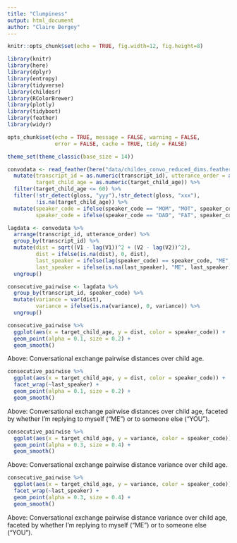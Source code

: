 ```yaml
---
title: "Clumpiness"
output: html_document
author: "Claire Bergey"
---
```


```r
knitr::opts_chunk$set(echo = TRUE, fig.width=12, fig.height=8)

library(knitr)
library(here)
library(dplyr)
library(entropy)
library(tidyverse)
library(childesr)
library(RColorBrewer)
library(plotly)
library(tidyboot)
library(feather)
library(widyr)

opts_chunk$set(echo = TRUE, message = FALSE, warning = FALSE, 
               error = FALSE, cache = TRUE, tidy = FALSE)

theme_set(theme_classic(base_size = 14))
```

```r
convodata <- read_feather(here("data/childes_convo_reduced_dims.feather")) %>%
  mutate(transcript_id = as.numeric(transcript_id), utterance_order = as.numeric(utterance_order),
         target_child_age = as.numeric(target_child_age)) %>%
  filter(target_child_age <= 60) %>%
  filter(!str_detect(gloss, "yyy"),!str_detect(gloss, "xxx"),
         !is.na(target_child_age)) %>%
  mutate(speaker_code = ifelse(speaker_code == "MOM", "MOT", speaker_code),
         speaker_code = ifelse(speaker_code == "DAD", "FAT", speaker_code))
```

```r
lagdata <- convodata %>%
  arrange(transcript_id, utterance_order) %>%
  group_by(transcript_id) %>%
  mutate(dist = sqrt((V1 - lag(V1))^2 + (V2 - lag(V2))^2),
         dist = ifelse(is.na(dist), 0, dist),
         last_speaker = ifelse(lag(speaker_code) == speaker_code, "ME", "YOU"),
         last_speaker = ifelse(is.na(last_speaker), "ME", last_speaker)) %>%
  ungroup()

consecutive_pairwise <- lagdata %>%
  group_by(transcript_id, speaker_code) %>%
  mutate(variance = var(dist),
         variance = ifelse(is.na(variance), 0, variance)) %>%
  ungroup()

consecutive_pairwise %>%
  ggplot(aes(x = target_child_age, y = dist, color = speaker_code)) +
  geom_point(alpha = 0.1, size = 0.2) +
  geom_smooth()
```

Above: Conversational exchange pairwise distances over child age.

```r
consecutive_pairwise %>%
  ggplot(aes(x = target_child_age, y = dist, color = speaker_code)) +
  facet_wrap(~last_speaker) +
  geom_point(alpha = 0.1, size = 0.2) +
  geom_smooth()
```

Above: Conversational exchange pairwise distances over child age, faceted by whether I'm replying to myself ("ME") or to someone else ("YOU").

```r
consecutive_pairwise %>%
  ggplot(aes(x = target_child_age, y = variance, color = speaker_code)) +
  geom_point(alpha = 0.3, size = 0.4) +
  geom_smooth()
```

Above: Conversational exchange pairwise distance variance over child age.

```r
consecutive_pairwise %>%
  ggplot(aes(x = target_child_age, y = variance, color = speaker_code)) +
  facet_wrap(~last_speaker) +
  geom_point(alpha = 0.3, size = 0.4) +
  geom_smooth() 
```

Above: Conversational exchange pairwise distance variance over child age, faceted by whether I'm replying to myself ("ME") or to someone else ("YOU").

